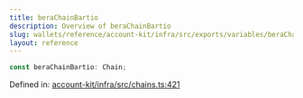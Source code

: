 ```yaml
---
title: beraChainBartio
description: Overview of beraChainBartio
slug: wallets/reference/account-kit/infra/src/exports/variables/beraChainBartio
layout: reference
---
```


```ts
const beraChainBartio: Chain;
```

Defined in: [account-kit/infra/src/chains.ts:421](https://github.com/alchemyplatform/aa-sdk/blob/e3c1a23e6e03f44bf2db3afddb97a91b175cba58/account-kit/infra/src/chains.ts#L421)
